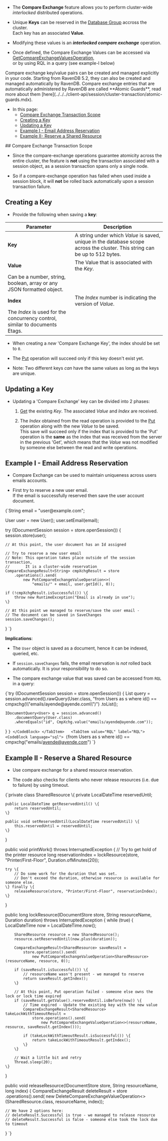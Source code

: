
<Admonition type="note" title="">

* The **Compare Exchange** feature allows you to perform cluster-wide _interlocked_ distributed operations.  

* Unique **Keys** can be reserved in the [Database Group](../../../studio/database/settings/manage-database-group.mdx) accross the cluster.  
  Each key has an associated **Value**.  

* Modifying these values is an ***interlocked compare exchange*** operation.  

* Once defined, the Compare Exchange Values can be accessed via [GetCompareExchangeValuesOperation](../../../client-api/operations/compare-exchange/get-compare-exchange-values.mdx),  
  or by using RQL in a query (see example-I below)  

<Admonition type="info" title="">
Compare exchange key/value pairs can be created and managed explicitly in your code.  
Starting from RavenDB 5.2, they can also be created and managed automatically by RavenDB.  
Compare exchange entries that are automatically administered by RavenDB are called 
**Atomic Guards**, read more about them [here](../../../client-api/session/cluster-transaction/atomic-guards.mdx).  
</Admonition>


* In this page:  
  * [Compare Exchange Transaction Scope](../../../client-api/operations/compare-exchange/overview.mdx#compare-exchange-transaction-scope)  
  * [Creating a Key](../../../client-api/operations/compare-exchange/overview.mdx#creating-a-key)  
  * [Updating a Key](../../../client-api/operations/compare-exchange/overview.mdx#updating-a-key)  
  * [Example I - Email Address Reservation](../../../client-api/operations/compare-exchange/overview.mdx#example-i---email-address-reservation)  
  * [Example II- Reserve a Shared Resource](../../../client-api/operations/compare-exchange/overview.mdx#example-ii---reserve-a-shared-resource)  
</Admonition>
## Compare Exchange Transaction Scope

* Since the compare-exchange operations guarantee atomicity across the entire cluster, 
  the feature is **not** using the transaction associated with a session object, as a session transaction spans only a single node.  

* So if a compare-exchange operation has failed when used inside a session block, it will **not** be rolled back automatically upon a session transaction failure.  


## Creating a Key

* Provide the following when saving a **key**:

| Parameter | Description |
| ------------- | ---- |
| **Key** | A string under which _Value_ is saved, unique in the database scope across the cluster. This string can be up to 512 bytes. |
| **Value** | The Value that is associated with the _Key_. 
Can be a number, string, boolean, array or any JSON formatted object. |
| **Index** | The _Index_ number is indicating the version of _Value_.
The _Index_ is used for the concurrency control, similar to documents Etags. |

* When creating a _new_ 'Compare Exchange Key', the index should be set to `0`.  

* The [Put](../../../client-api/operations/compare-exchange/put-compare-exchange-value.mdx) operation will succeed only if this key doesn't exist yet.  

* Note: Two different keys _can_ have the same values as long as the keys are unique.  


## Updating a Key

* Updating a 'Compare Exchange' key can be divided into 2 phases:

  1. [Get](../../../client-api/operations/compare-exchange/get-compare-exchange-value.mdx) the existing _Key_. The associated _Value_ and _Index_ are received.  

  2. The _Index_ obtained from the read operation is provided to the [Put](../../../client-api/operations/compare-exchange/put-compare-exchange-value.mdx) operation along with the new _Value_ to be saved.  
     This save will succeed only if the index that is provided to the 'Put' operation is the **same** as the index that was received from the server in the previous 'Get', 
     which means that the _Value_ was not modified by someone else between the read and write operations.


## Example I - Email Address Reservation  

* Compare Exchange can be used to maintain uniqueness across users emails accounts.  

* First try to reserve a new user email.  
  If the email is successfully reserved then save the user account document.  

<TabItem value="email" label="email">
<CodeBlock language="java">
{`String email = "user@example.com";

User user = new User();
user.setEmail(email);

try (IDocumentSession session = store.openSession()) \{
    session.store(user);

    // At this point, the user document has an Id assigned

    // Try to reserve a new user email
    // Note: This operation takes place outside of the session transaction,
    //       It is a cluster-wide reservation
    CompareExchangeResult<String> cmpXchgResult = store
        .operations().send(
            new PutCompareExchangeValueOperation<>(
                "emails/" + email, user.getId(), 0));

    if (!cmpXchgResult.isSuccessful()) \{
        throw new RuntimeException("Email is already in use");
    \}

    // At this point we managed to reserve/save the user email -
    // The document can be saved in SaveChanges
    session.saveChanges();
\}
`}
</CodeBlock>
</TabItem>  

**Implications**:

* The `User` object is saved as a document, hence it can be indexed, queried, etc.  

* If `session.saveChanges` fails, the email reservation is _not_ rolled back automatically. It is your responsibility to do so.  

* The compare exchange value that was saved can be accessed from `RQL` in a query:  

<Tabs groupId='languageSyntax'>
<TabItem value="Sync" label="Sync">
<CodeBlock language="java">
{`try (IDocumentSession session = store.openSession()) {
    List<User> query = session.advanced().rawQuery(User.class,
        "from Users as s where id() == cmpxchg(\\"emails/ayende@ayende.com\\")")
        .toList();

    IDocumentQuery<User> q = session.advanced()
        .documentQuery(User.class)
        .whereEquals("id", CmpXchg.value("emails/ayende@ayende.com"));
}
`}
</CodeBlock>
</TabItem>  
<TabItem value="RQL" label="RQL">
<CodeBlock language="sql">
{`from Users as s where id() == cmpxchg("emails/ayende@ayende.com")
`}
</CodeBlock>
</TabItem>
</Tabs>


## Example II - Reserve a Shared Resource  

* Use compare exchange for a shared resource reservation.  

* The code also checks for clients who never release resources (i.e. due to failure) by using timeout.  

<TabItem value="shared_resource" label="shared_resource">
<CodeBlock language="java">
{`private class SharedResource \{
    private LocalDateTime reservedUntil;

    public LocalDateTime getReservedUntil() \{
        return reservedUntil;
    \}

    public void setReservedUntil(LocalDateTime reservedUntil) \{
        this.reservedUntil = reservedUntil;
    \}
\}

public void printWork() throws InterruptedException \{
    // Try to get hold of the printer resource
    long reservationIndex = lockResource(store, "Printer/First-Floor", Duration.ofMinutes(20));

    try \{
        // Do some work for the duration that was set.
        // Don't exceed the duration, otherwise resource is available for someone else.
    \} finally \{
        releaseResource(store, "Printer/First-Floor", reservationIndex);
    \}
\}

public long lockResource(IDocumentStore store, String resourceName, Duration duration) throws InterruptedException \{
    while (true) \{
        LocalDateTime now = LocalDateTime.now();

        SharedResource resource = new SharedResource();
        resource.setReservedUntil(now.plus(duration));

        CompareExchangeResult<SharedResource> saveResult =
            store.operations().send(
                new PutCompareExchangeValueOperation<SharedResource>(resourceName, resource, 0));

        if (saveResult.isSuccessful()) \{
            // resourceName wasn't present - we managed to reserve
            return saveResult.getIndex();
        \}

        // At this point, Put operation failed - someone else owns the lock or lock time expired
        if (saveResult.getValue().reservedUntil.isBefore(now)) \{
            // Time expired - Update the existing key with the new value
            CompareExchangeResult<SharedResource> takeLockWithTimeoutResult =
                store.operations().send(
                    new PutCompareExchangeValueOperation<>(resourceName, resource, saveResult.getIndex()));

            if (takeLockWithTimeoutResult.isSuccessful()) \{
                return takeLockWithTimeoutResult.getIndex();
            \}
        \}

        // Wait a little bit and retry
        Thread.sleep(20);
    \}
\}

public void releaseResource(IDocumentStore store, String resourceName, long index) \{
    CompareExchangeResult<SharedResource> deleteResult = store
        .operations().send(
            new DeleteCompareExchangeValueOperation<>(SharedResource.class, resourceName, index));

    // We have 2 options here:
    // deleteResult.Successful is true - we managed to release resource
    // deleteResult.Successful is false - someone else took the lock due to timeout
\}
`}
</CodeBlock>
</TabItem>




